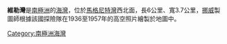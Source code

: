 {{coord|66|18|S|56|6|E|display=title}}

'''維勒灣'''是[[南極洲|南極洲]]的[[海灣|海灣]]，位於[[馬格尼特灣|馬格尼特灣]]西北面，長6公里、寬3.7公里，[[挪威|挪威]]製圖師根據該國探險隊在1936至1957年的高空照片繪製於地圖中。

{{Antarctica-geo-stub}}
[[Category:南極洲海灣|Category:南極洲海灣]]
